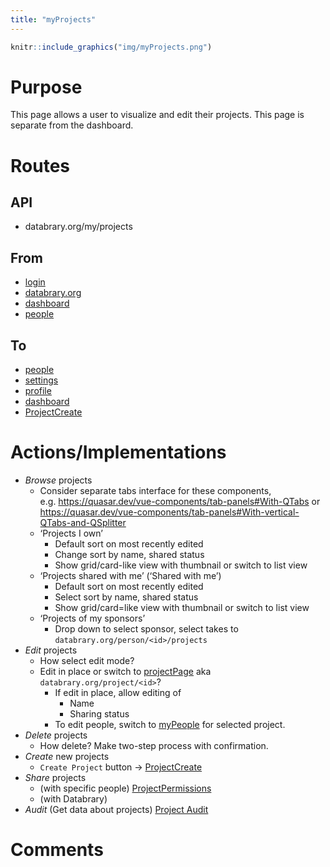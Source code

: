 ```yaml
---
title: "myProjects"
---
```


```r
knitr::include_graphics("img/myProjects.png")
```

# Purpose

This page allows a user to visualize and edit their projects.
This page is separate from the dashboard.

# Routes

## API

- databrary.org/my/projects

## From

- [login](login.html)
- [databrary.org](index.html)
- [dashboard](landingPageAuth.html)
- [people](myPeople.html)

## To

- [people](myPeople.html)
- [settings](settings.html)
- [profile](profile.html)
- [dashboard](landingPageAuth.html)
- [ProjectCreate](ProjectCreate.html)

# Actions/Implementations

- *Browse* projects
  - Consider separate tabs interface for these components, e.g. <https://quasar.dev/vue-components/tab-panels#With-QTabs> or <https://quasar.dev/vue-components/tab-panels#With-vertical-QTabs-and-QSplitter>
  - 'Projects I own'
    - Default sort on most recently edited
    - Change sort by name, shared status
    - Show grid/card-like view with thumbnail or switch to list view
  - 'Projects shared with me' ('Shared with me')
    - Default sort on most recently edited
    - Select sort by name, shared status
    - Show grid/card=like view with thumbnail or switch to list view
  - 'Projects of my sponsors'
    - Drop down to select sponsor, select takes to `databrary.org/person/<id>/projects`
- *Edit* projects
  - How select edit mode?
  - Edit in place or switch to [projectPage](projectPage.html) aka `databrary.org/project/<id>`?
    - If edit in place, allow editing of
      - Name
      - Sharing status
    - To edit people, switch to [myPeople](myPeople.html) for selected project.
- *Delete* projects
  - How delete? Make two-step process with confirmation.
- *Create* new projects
  - `Create Project` button -> [ProjectCreate](ProjectCreate.html)
- *Share* projects 
    - (with specific people) [ProjectPermissions](myProjectsPermissions.html)
    - (with Databrary)
- *Audit* (Get data about projects) [Project Audit](myProjectsAudit.html)

# Comments
